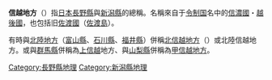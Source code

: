 {{Infobox
|bodyclass    = bordered
|abovestyle   = background-color:#0099cc; text-align:center;
|above        = '''信越地方'''的資訊
|headerstyle  = background-color: skyblue
|header1      = 共包含2個縣
|label2       = [[国家|国家]]
|data2        = {{JPN}}
|label3       = [[面积|面积]]
|data3        = '''26,167.69'''[[平方千米|km<sup>2</sup>]]
}}
'''信越地方'''（{{jpn|j=信越地方|hg=しんえつちほう|rm=Shin'etsu-chihō|f=y}}）指[[日本|日本]][[長野縣|長野縣]]與[[新潟縣|新潟縣]]的總稱。名稱來自于[[令制國|令制国]]名中的[[信濃國|信濃國]]・[[越後國|越後國]]，也包括旧[[佐渡國|佐渡國]]（[[佐渡岛|佐渡島]]）。

有時與[[北陸地方|北陸地方]]（[[富山縣|富山縣]]、[[石川縣|石川縣]]、[[福井縣|福井縣]]）併稱[[北信越地方|北信越地方]]（{{lang|ja|ほくしんえつ}}）或北陸信越地方。或與[[群馬縣|群馬縣]]併稱為[[上信越地方|上信越]]地方、與[[山梨縣|山梨縣]]併稱為[[甲信越地方|甲信越地方]]。

{{DEFAULTSORT:Shinetsu-chihou}}

[[Category:長野縣地理|Category:長野縣地理]]
[[Category:新潟縣地理|Category:新潟縣地理]]
{{japan-geo-stub}}
{{日本地理區劃}}